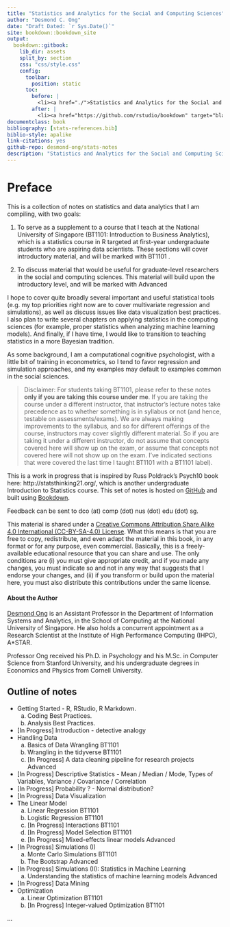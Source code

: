 ```yaml
--- 
title: "Statistics and Analytics for the Social and Computing Sciences"
author: "Desmond C. Ong"
date: "Draft Dated: `r Sys.Date()`"
site: bookdown::bookdown_site
output: 
  bookdown::gitbook:
    lib_dir: assets
    split_by: section
    css: "css/style.css"
    config:
      toolbar:
        position: static
      toc:
        before: |
          <li><a href="./">Statistics and Analytics for the Social and Computing Sciences</a></li>
        after: |
          <li><a href="https://github.com/rstudio/bookdown" target="blank">Published with bookdown</a></li>
documentclass: book
bibliography: [stats-references.bib]
biblio-style: apalike
link-citations: yes
github-repo: desmond-ong/stats-notes
description: "Statistics and Analytics for the Social and Computing Sciences"
---
```


# Preface {-}

This is a collection of notes on statistics and data analytics that I am compiling, with two goals:

1) To serve as a supplement to a course that I teach at the National University of Singapore (BT1101: Introduction to Business Analytics), which is a statistics course in R targeted at first-year undergraduate students who are aspiring data scientists. These sections will cover introductory material, and will be marked with <span class="badge badge-bt"> BT1101 </span>. 

2) To discuss material that would be useful for graduate-level researchers in the social and computing sciences. This material will build upon the introductory level, and will be marked with <span class="badge badge-adv"> Advanced </span>


I hope to cover quite broadly several important and useful statistical tools (e.g. my top priorities right now are to cover multivariate regression and simulations), as well as discuss issues like data visualization best practices. I also plan to write several chapters on applying statistics in the computing sciences (for example, proper statistics when analyzing machine learning models). And finally, if I have time, I would like to transition to teaching statistics in a more Bayesian tradition.



As some background, I am a computational cognitive psychologist, with a little bit of training in econometrics, so I tend to favor regression and simulation approaches, and my examples may default to examples common in the social sciences. 



> Disclaimer: For students taking BT1101, please refer to these notes **only if you are taking this course under me**. If you are taking the course under a different instructor, that instructor's lecture notes take precedence as to whether something is in syllabus or not (and hence, testable on assessments/exams). We are always making improvements to the syllabus, and so for different offerings of the course, instructors may cover slightly different material. So if you are taking it under a different instructor, do not assume that concepts covered here will show up on the exam, or assume that concepts not covered here will not show up on the exam. I've indicated sections that were covered the last time I taught BT1101 with a <span class="badge badge-bt"> BT1101 </span> label).



This is a work in progress that is inspired by Russ Poldrack's Psych10 book here: http://statsthinking21.org/, which is another undergraduate Introduction to Statistics course. This set of notes is hosted on [GitHub](https://github.com/desmond-ong/stats-notes) and built using [Bookdown](https://github.com/rstudio/bookdown).


Feedback can be sent to dco (at) comp (dot) nus (dot) edu (dot) sg. 


This material is shared under a [Creative Commons Attribution Share Alike 4.0 International (CC-BY-SA-4.0) License](https://creativecommons.org/licenses/by-sa/4.0/). What this means is that you are free to copy, redistribute, and even adapt the material in this book, in any format or for any purpose, even commercial. Basically, this is a freely-available educational resource that you can share and use. The only conditions are (i) you must give appropriate credit, and if you made any changes, you must indicate so and not in any way that suggests that I endorse your changes, and (ii) if you transform or build upon the material here, you must also distribute this contributions under the same license.


#### About the Author {-}

[Desmond Ong](https://desmond-ong.github.io/) is an Assistant Professor in the Department of Information Systems and Analytics, in the School of Computing at the National University of Singapore. He also holds a concurrent appointment as a Research Scientist at the Institute of High Performance Computing (IHPC), A\*STAR.

Professor Ong received his Ph.D. in Psychology and his M.Sc. in Computer Science from Stanford University, and his undergraduate degrees in Economics and Physics from Cornell University.



## Outline of notes {-}

- Getting Started - R, RStudio, R Markdown. 
    a. Coding Best Practices. 
    b. Analysis Best Practices.
- [In Progress] Introduction - detective analogy
- Handling Data
    a. Basics of Data Wrangling <span class="badge badge-bt"> BT1101 </span>
    b. Wrangling in the tidyverse <span class="badge badge-bt"> BT1101 </span>
    c. [In Progress] A data cleaning pipeline for research projects <span class="badge badge-adv"> Advanced </span>
- [In Progress] Descriptive Statistics - Mean / Median / Mode, Types of Variables, Variance / Covariance / Correlation
- [In Progress] Probability ? - Normal distribution?
- [In Progress] Data Visualization
- The Linear Model 
    a. Linear Regression <span class="badge badge-bt"> BT1101 </span>
    b. Logistic Regression <span class="badge badge-bt"> BT1101 </span>
    c. [In Progress] Interactions <span class="badge badge-bt"> BT1101 </span>
    d. [In Progress] Model Selection <span class="badge badge-bt"> BT1101 </span>
    e. [In Progress] Mixed-effects linear models <span class="badge badge-adv"> Advanced </span>
- [In Progress] Simulations (I)
    a. Monte Carlo Simulations <span class="badge badge-bt"> BT1101 </span>
    b. The Bootstrap <span class="badge badge-adv"> Advanced </span>
- [In Progress] Simulations (II): Statistics in Machine Learning 
    a. Understanding the statistics of machine learning models <span class="badge badge-adv"> Advanced </span>
- [In Progress] Data Mining
- Optimization
    a. Linear Optimization <span class="badge badge-bt"> BT1101 </span>
    b. [In Progress] Integer-valued Optimization <span class="badge badge-bt"> BT1101 </span>


...